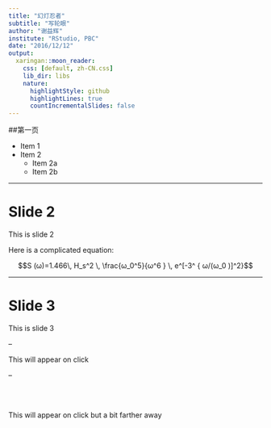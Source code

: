 ```yaml
---
title: "幻灯忍者"
subtitle: "写轮眼"
author: "谢益辉"
institute: "RStudio, PBC"
date: "2016/12/12"
output:
  xaringan::moon_reader:
    css: [default, zh-CN.css]
    lib_dir: libs
    nature:
      highlightStyle: github
      highlightLines: true
      countIncrementalSlides: false
---
```


##第一页

* Item 1
* Item 2
    + Item 2a
    + Item 2b
  

---

# Slide 2

This is slide 2

Here is a complicated equation:

$$S (ω)=1.466\, H_s^2 \,  \frac{ω_0^5}{ω^6 }  \, e^[-3^ { ω/(ω_0  )]^2}$$

---

# Slide 3

This is slide 3

--

This will appear on click

--

<br>
<br>

This will appear on click but a bit farther away

